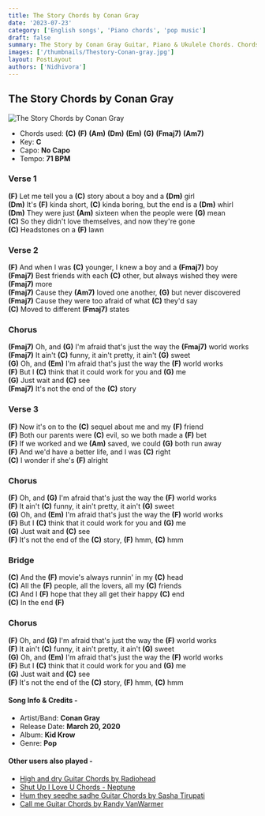```yaml
---
title: The Story Chords by Conan Gray
date: '2023-07-23'
category: ['English songs', 'Piano chords', 'pop music']
draft: false
summary: The Story by Conan Gray Guitar, Piano & Ukulele Chords. Chords used - (C) (F) (Am) (Dm) (Em) (G) (Fmaj7) (Am7),  Key - C
images: ['/thumbnails/Thestory-Conan-gray.jpg']
layout: PostLayout
authors: ['Nidhivora']
---
```


## The Story Chords by Conan Gray

![The Story Chords by Conan Gray](/thumbnails/Thestory-Conan-gray.jpg)

- Chords used: **(C)** **(F)** **(Am)** **(Dm)** **(Em)** **(G)** **(Fmaj7)** **(Am7)**
- Key: **C**
- Capo: **No Capo**
- Tempo: **71 BPM**

### Verse 1

**(F)** Let me tell you a **(C)** story about a boy and a **(Dm)** girl\
**(Dm)** It's **(F)** kinda short, **(C)** kinda boring, but the end is a **(Dm)** whirl\
**(Dm)** They were just **(Am)** sixteen when the people were **(G)** mean\
**(C)** So they didn't love themselves, and now they're gone\
**(C)** Headstones on a **(F)** lawn

### Verse 2

**(F)** And when I was **(C)** younger, I knew a boy and a **(Fmaj7)** boy\
**(Fmaj7)** Best friends with each **(C)** other, but always wished they were **(Fmaj7)** more\
**(Fmaj7)** Cause they **(Am7)** loved one another, **(G)** but never discovered\
**(Fmaj7)** Cause they were too afraid of what **(C)** they'd say\
**(C)** Moved to different **(Fmaj7)** states

### Chorus

**(Fmaj7)** Oh, and **(G)** I'm afraid that's just the way the **(Fmaj7)** world works\
**(Fmaj7)** It ain't **(C)** funny, it ain't pretty, it ain't **(G)** sweet\
**(G)** Oh, and **(Em)** I'm afraid that's just the way the **(F)** world works\
**(F)** But I **(C)** think that it could work for you and **(G)** me\
**(G)** Just wait and **(C)** see\
**(Fmaj7)** It's not the end of the **(C)** story

### Verse 3

**(F)** Now it's on to the **(C)** sequel about me and my **(F)** friend\
**(F)** Both our parents were **(C)** evil, so we both made a **(F)** bet\
**(F)** If we worked and we **(Am)** saved, we could **(G)** both run away\
**(F)** And we'd have a better life, and I was **(C)** right\
**(C)** I wonder if she's **(F)** alright

### Chorus

**(F)** Oh, and **(G)** I'm afraid that's just the way the **(F)** world works\
**(F)** It ain't **(C)** funny, it ain't pretty, it ain't **(G)** sweet\
**(G)** Oh, and **(Em)** I'm afraid that's just the way the **(F)** world works\
**(F)** But I **(C)** think that it could work for you and **(G)** me\
**(G)** Just wait and **(C)** see\
**(F)** It's not the end of the **(C)** story, **(F)** hmm, **(C)** hmm

### Bridge

**(C)** And the **(F)** movie's always runnin' in my **(C)** head\
**(C)** All the **(F)** people, all the lovers, all my **(C)** friends\
**(C)** And I **(F)** hope that they all get their happy **(C)** end\
**(C)** In the end **(F)**

### Chorus

**(F)** Oh, and **(G)** I'm afraid that's just the way the **(F)** world works\
**(F)** It ain't **(C)** funny, it ain't pretty, it ain't **(G)** sweet\
**(G)** Oh, and **(Em)** I'm afraid that's just the way the **(F)** world works\
**(F)** But I **(C)** think that it could work for you and **(G)** me\
**(G)** Just wait and **(C)** see\
**(F)** It's not the end of the **(C)** story, **(F)** hmm, **(C)** hmm

#### Song Info & Credits -

- Artist/Band: **Conan Gray**
- Release Date: **March 20, 2020**
- Album: **Kid Krow**
- Genre: **Pop**

#### Other users also played -

- [High and dry Guitar Chords by Radiohead](https://www.chordsco.com/chords/high-and-dry-guitar-chords-by-radiohead)
- [Shut Up I Love U Chords - Neptune](https://www.chordsco.com/chords/shut-up-i-love-u-chords-neptune)
- [Hum they seedhe sadhe Guitar Chords by Sasha Tirupati](https://www.chordsco.com/chords/hum-they-seedhe-sadhe-guitar-chords-by-sasha-tirupati)
- [Call me Guitar Chords by Randy VanWarmer](https://www.chordsco.com/chords/call-me-guitar-chords-by-randy-vanwarmer)
